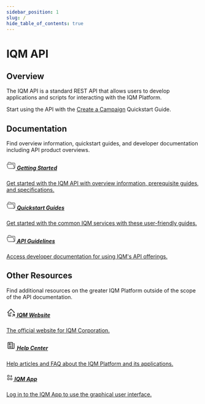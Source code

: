 ```yaml
---
sidebar_position: 1
slug: /
hide_table_of_contents: true
---
```



# IQM API

## Overview

<div class="largeFont">

The IQM API is a standard REST API that allows users to develop applications and scripts for interacting with the IQM Platform.

Start using the API with the [Create a Campaign](/docs/Quickstart%20Guides/Upload-Creative-and-Create-a-Campaign-API-Quickstart-Guide.mdx) Quickstart Guide. 
</div>

## Documentation

<div class="largeFont">Find overview information, quickstart guides, and developer documentation including API product overviews.</div> 

<Columns>
<Column>
  <a class='card'  href="Getting%20Started/">
  <Card className='indexCards'>
    <CardHeader>
      <h5><svg viewBox="0 0 24 24" fill="none" xmlns="http://www.w3.org/2000/svg" width="1.5rem" height="1.5rem"><g id="SVGRepo_bgCarrier" stroke-width="0"></g><g id="SVGRepo_tracerCarrier" stroke-linecap="round" stroke-linejoin="round"></g><g id="SVGRepo_iconCarrier"> <rect width="24" height="24" fill="none"></rect> <path d="M4 9V6.47214C4 6.16165 4.07229 5.85542 4.21115 5.57771L5 4H10L11 6H21C21.5523 6 22 6.44772 22 7V9V18C22 19.1046 21.1046 20 20 20H18" stroke="currentColor" stroke-linecap="round" stroke-linejoin="round"></path> <path d="M17.2362 9H2.30925C1.64988 9 1.17099 9.62698 1.34449 10.2631L3.59806 18.5262C3.83537 19.3964 4.62569 20 5.52759 20H19.6908C20.3501 20 20.829 19.373 20.6555 18.7369L18.201 9.73688C18.0823 9.30182 17.6872 9 17.2362 9Z" stroke="currentColor"></path> </g></svg> Getting Started</h5>
    </CardHeader>
    <CardBody>
      Get started with the IQM API with overview information, prerequisite guides, and specifications. 
    </CardBody>
  </Card>
  </a>
</Column>
<Column>
    <a class='card'  href="Quickstart%20Guides/">
    <Card className='indexCards'>
    <CardHeader>
      <h5><svg viewBox="0 0 24 24" fill="none" xmlns="http://www.w3.org/2000/svg" width="1.5rem" height="1.5rem"><g id="SVGRepo_bgCarrier" stroke-width="0"></g><g id="SVGRepo_tracerCarrier" stroke-linecap="round" stroke-linejoin="round"></g><g id="SVGRepo_iconCarrier"> <rect width="24" height="24" fill="none"></rect> <path d="M4 9V6.47214C4 6.16165 4.07229 5.85542 4.21115 5.57771L5 4H10L11 6H21C21.5523 6 22 6.44772 22 7V9V18C22 19.1046 21.1046 20 20 20H18" stroke="currentColor" stroke-linecap="round" stroke-linejoin="round"></path> <path d="M17.2362 9H2.30925C1.64988 9 1.17099 9.62698 1.34449 10.2631L3.59806 18.5262C3.83537 19.3964 4.62569 20 5.52759 20H19.6908C20.3501 20 20.829 19.373 20.6555 18.7369L18.201 9.73688C18.0823 9.30182 17.6872 9 17.2362 9Z" stroke="currentColor"></path> </g></svg> Quickstart Guides</h5>
    </CardHeader>
    <CardBody>
      Get started with the common IQM services with these user-friendly guides.
    </CardBody>
  </Card>
  </a>
</Column>
<Column>
    <a class='card'  href="Guidelines/">
    <Card className='indexCards'>
    <CardHeader>
      <h5><svg viewBox="0 0 24 24" fill="none" xmlns="http://www.w3.org/2000/svg" width="1.5rem" height="1.5rem"><g id="SVGRepo_bgCarrier" stroke-width="0"></g><g id="SVGRepo_tracerCarrier" stroke-linecap="round" stroke-linejoin="round"></g><g id="SVGRepo_iconCarrier"> <rect width="24" height="24" fill="none"></rect> <path d="M4 9V6.47214C4 6.16165 4.07229 5.85542 4.21115 5.57771L5 4H10L11 6H21C21.5523 6 22 6.44772 22 7V9V18C22 19.1046 21.1046 20 20 20H18" stroke="currentColor" stroke-linecap="round" stroke-linejoin="round"></path> <path d="M17.2362 9H2.30925C1.64988 9 1.17099 9.62698 1.34449 10.2631L3.59806 18.5262C3.83537 19.3964 4.62569 20 5.52759 20H19.6908C20.3501 20 20.829 19.373 20.6555 18.7369L18.201 9.73688C18.0823 9.30182 17.6872 9 17.2362 9Z" stroke="currentColor"></path> </g></svg> API Guidelines</h5>
    </CardHeader>
    <CardBody>
      Access developer documentation for using IQM's API offerings. 
    </CardBody>
  </Card>
  </a>
</Column>
</Columns>

## Other Resources

<div class="largeFont">Find additional resources on the greater IQM Platform outside of the scope of the API documentation.</div>

<Columns>
<Column>
  <a class='card'  href="https://iqm.com/">
  <Card className='indexCards'>
    <CardHeader>
      <h5><svg xmlns="http://www.w3.org/2000/svg" viewBox="0 0 24 24" fill="none" stroke="currentColor" stroke-linecap="round" stroke-linejoin="round" width="24" height="24" stroke-width="1.5"><path d="M9 21v-6a2 2 0 0 1 2 -2h2c.247 0 .484 .045 .702 .127"></path><path d="M19 12h2l-9 -9l-9 9h2v7a2 2 0 0 0 2 2h5"></path><path d="M16 22l5 -5"></path><path d="M21 21.5v-4.5h-4.5"></path></svg> IQM Website</h5>
    </CardHeader>
    <CardBody>
      The official website for IQM Corporation. 
    </CardBody>
  </Card>
  </a>
</Column>
<Column>
    <a class='card'  href="https://help.iqm.com/en/">
    <Card className='indexCards'>
    <CardHeader>
      <h5><svg class="w-6 h-6 text-gray-800 dark:text-white" aria-hidden="true" xmlns="http://www.w3.org/2000/svg" width="24" height="24" fill="none" viewBox="0 0 24 24"><path stroke="currentColor" stroke-linecap="round" stroke-linejoin="round" stroke-width="1.5" d="M19 7h1v12a1 1 0 0 1-1 1h-2a1 1 0 0 1-1-1V5a1 1 0 0 0-1-1H5a1 1 0 0 0-1 1v14a1 1 0 0 0 1 1h11.5M7 14h6m-6 3h6m0-10h.5m-.5 3h.5M7 7h3v3H7V7Z"/></svg> Help Center</h5>
    </CardHeader>
    <CardBody>
      Help articles and FAQ about the IQM Platform and its applications. 
    </CardBody>
  </Card>
  </a>
</Column>
<Column>
    <a class='card'  href="https://app.iqm.com/">
    <Card className='indexCards'>
    <CardHeader>
      <h5><svg xmlns="http://www.w3.org/2000/svg" viewBox="0 0 24 24" fill="none" stroke="currentColor" stroke-linecap="round" stroke-linejoin="round" width="1.25em" height="1.25em" stroke-width="1.5"><path d="M4 4m0 1a1 1 0 0 1 1 -1h4a1 1 0 0 1 1 1v4a1 1 0 0 1 -1 1h-4a1 1 0 0 1 -1 -1z"></path><path d="M4 14m0 1a1 1 0 0 1 1 -1h4a1 1 0 0 1 1 1v4a1 1 0 0 1 -1 1h-4a1 1 0 0 1 -1 -1z"></path><path d="M14 14m0 1a1 1 0 0 1 1 -1h4a1 1 0 0 1 1 1v4a1 1 0 0 1 -1 1h-4a1 1 0 0 1 -1 -1z"></path><path d="M14 7l6 0"></path><path d="M17 4l0 6"></path></svg> IQM App</h5>
    </CardHeader>
    <CardBody>
      Log in to the IQM App to use the graphical user interface.  
    </CardBody>
  </Card>
  </a>
</Column>
</Columns>


